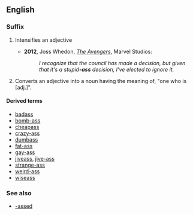 {{also|ass|Ass|Äss|áss|äss|ašs}}
==English==

===Suffix===
{{en-suffix}}

# {{label|en|slang|vulgar}} Intensifies an adjective
#*'''2012''', Joss Whedon, [[:w:en:The_Avengers_(2012_film)|''The Avengers'']], Marvel Studios:
#*:''I recognize that the council has made a decision, but given that it's a stupid'''-ass''' decision, I've elected to ignore it.'' 
# {{label|en|slang|vulgar}} Converts an adjective into a noun having the meaning of, "one who is [adj.]".

====Derived terms====
* [[badass]]
* [[bomb-ass]]
* [[cheapass]]
* [[crazy-ass]]
* [[dumbass]]
* [[fat-ass]]
* [[gay-ass]]
* [[jiveass]], [[jive-ass]]
* [[strange-ass]]
* [[weird-ass]]
* [[wiseass]]

===See also===
* [[-assed]]